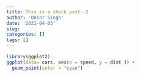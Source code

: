 ---
title: This is a check post -2
author: 'Onkar Singh'
date: '2021-04-03'
slug: 
categories: []
tags: []
---


```{r}
library(ggplot2)
ggplot(data= cars, aes(x = speed, y = dist )) +
  geom_point(color = "cyan")
```

